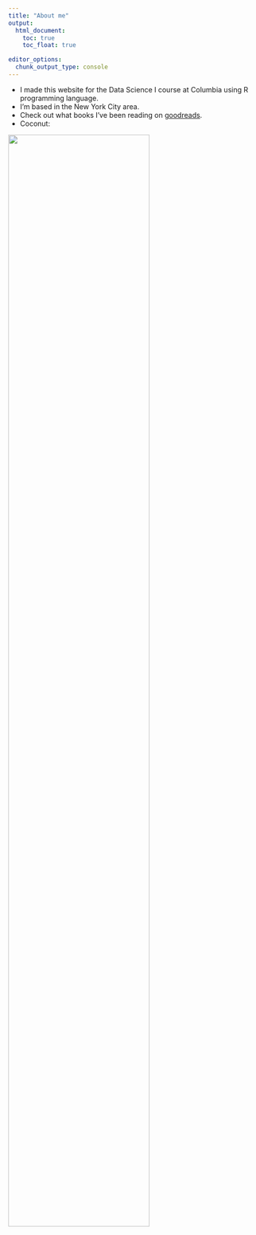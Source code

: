 ```yaml
---
title: "About me"
output: 
  html_document:
    toc: true
    toc_float: true

editor_options: 
  chunk_output_type: console
---
```


* I made this website for the Data Science I course at Columbia using R programming language.
* I'm based in the New York City area.
* Check out what books I've been reading on [goodreads](https://www.goodreads.com/user/show/90893623-lexi). 
* Coconut:

<img src="images/pup.jpg" style="width:75%">